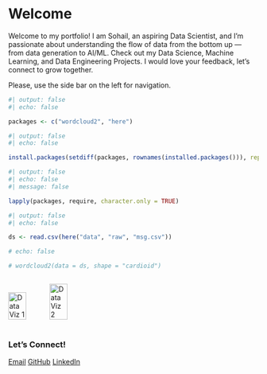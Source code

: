 # Welcome {.unnumbered}

Welcome to my portfolio! I am Sohail, an aspiring Data Scientist, and I'm passionate about understanding the flow of data from the bottom up — from data generation to AI/ML. Check out my Data Science, Machine Learning, and Data Engineering Projects. I would love your feedback, let’s connect to grow together.

Please, use the side bar on the left for navigation.


```r
#| output: false
#| echo: false

packages <- c("wordcloud2", "here")
```

```r
#| output: false
#| echo: false

install.packages(setdiff(packages, rownames(installed.packages())), repos = "http://cran.us.r-project.org")
```

```r
#| output: false
#| echo: false
#| message: false

lapply(packages, require, character.only = TRUE)
```

```r
#| output: false
#| echo: false

ds <- read.csv(here("data", "raw", "msg.csv"))
```

```r
# echo: false

# wordcloud2(data = ds, shape = "cardioid")
```
<div style="display:flex; justify-content:space-between; align-items:center;">
  <img src="assets/data_viz.png"  alt="Data Viz 1" style="width:45%;">
  <img src="assets/data_viz2.jpg" alt="Data Viz 2" style="width:45%;">
</div>

<div class="contact-footer">
  <h3 class="connect-heading">Let’s Connect!</h3>
  <div class="contact-links">
 [Email](mailto:smohamm2@macalester.edu){.btn-contact} [GitHub](https://github.com/Sohail-44){.btn-contact} [LinkedIn](https://www.linkedin.com/in/mohammed-sohail-khan-46489922a/){.btn-contact} </div>





